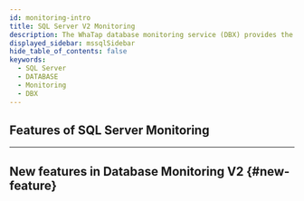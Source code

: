 ```yaml
---
id: monitoring-intro
title: SQL Server V2 Monitoring
description: The WhaTap database monitoring service (DBX) provides the performance monitoring service by collecting data based on queries.
displayed_sidebar: mssqlSidebar
hide_table_of_contents: false
keywords:
  - SQL Server
  - DATABASE
  - Monitoring
  - DBX
---
```




<V2Note product="SQL Server" />

<Dbintroductiondesc />

<DBsupportNote />

## Features of SQL Server Monitoring

<CommonCont />

<Dbspecification />

---

## New features in Database Monitoring V2 {#new-feature}

<NewFeature product='SQL SErver' ver='2.2.0' />
